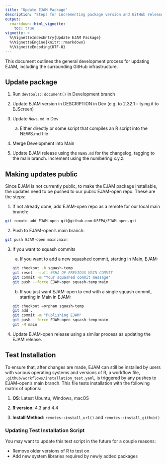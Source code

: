 ```yaml
---
title: "Update EJAM Package"
description: "Steps for incrementing package version and GitHub releases"
output: 
  rmarkdown::html_vignette:
    toc: true
vignette: >
  %\VignetteIndexEntry{Update EJAM Package}
  %\VignetteEngine{knitr::rmarkdown}
  %\VignetteEncoding{UTF-8}
---
```


This document outlines the general development process for updating EJAM, including the surrounding GitHub infrastructure.

## Update package

1.  Run `devtools::document()` in Development branch

2.  Update EJAM version in DESCRIPTION in Dev (e.g. to 2.32.1 – tying it to EJScreen)

3.  Update `News.md` in Dev

    a.  Either directly or some script that compiles an R script into the NEWS.md file

4.  Merge Development into Main

5.  Update EJAM release using the `NEWS.md` for the changelog, tagging to the main branch. Increment using the numbering x.y.z.

## Making updates public

Since EJAM is not currently public, to make the EJAM package installable, the updates need to be pushed to our public EJAM-open repo. These are the steps:

1.  If not already done, add EJAM-open repo as a remote for our local main branch:

```bash
git remote add EJAM-open git@github.com:USEPA/EJAM-open.git
```

2.  Push to EJAM-open's main branch:

```bash
git push EJAM-open main:main
```

3.  If you want to squash commits

    a.  If you want to add a new squashed commit, starting in Main, EJAM:

    ```bash
    git checkout -b squash-temp
    git reset --soft #SHA OF PREVIOUS MAIN COMMIT
    git commit -m "Your squashed commit message"
    git push --force EJAM-open squash-temp:main
    ```

    b.  If you just want EJAM-open to end with a single squash commit, starting in Main in EJAM:

    ```bash
    git checkout –orphan squash-temp
    git add .
    git commit -m "Publishing EJAM"
    git push --force EJAM-open squash-temp:main
    git -M main
    ```

4.  Update EJAM-open release using a similar process as updating the EJAM release.

## Test Installation

To ensure that, after changes are made, EJAM can still be installed by users with various operating systems and versions of R, a workflow file, `.github/workflows/installation_test.yaml`, is triggered by any pushes to EJAM-open's main branch. This file tests installation with the following matrix of options:

1.  **OS**: Latest Ubuntu, Windows, macOS

2.  **R version**: 4.3 and 4.4

3.  **Install Method**: `remotes::install_url()` and `remotes::install_github()`

### Updating Test Installation Script

You may want to update this test script in the future for a couple reasons:

-   Remove older versions of R to test on
-   Add new system libraries required by newly added packages
